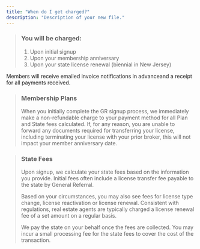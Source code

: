 ```yaml
---
title: "When do I get charged?"
description: "Description of your new file."
---
```


> ### **You will be charged:**
>
> 1. Upon initial signup
> 2. Upon your membership anniversary
> 3. Upon your state license renewal (biennial in New Jersey)

<Note>
  Members will receive emailed invoice notifications in advanceand a receipt for all payments received.
</Note>

> ### **Membership Plans**
>
> When you initially complete the GR signup process, we immediately make a non-refundable charge to your payment method for all Plan and State fees calculated. If, for any reason, you are unable to forward any documents required for transferring your license, including terminating your license with your prior broker, this will not impact your member anniversary date.

> ### **State Fees**
>
> Upon signup, we calculate your state fees based on the information you provide. Initial fees often include a license transfer fee payable to the state by General Referral.
>
> Based on your circumstances, you may also see fees for license type change, license reactivation or license renewal. Consistent with regulations, real estate agents are typically charged a license renewal fee of a set amount on a regular basis.
>
> We pay the state on your behalf once the fees are collected. You may incur a small processing fee for the state fees to cover the cost of the transaction.